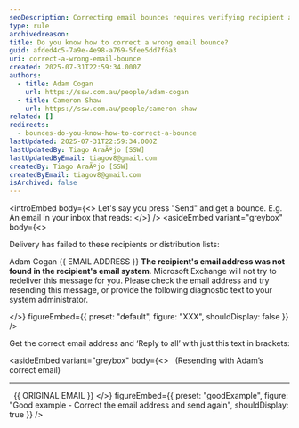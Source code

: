 ```yaml
---
seoDescription: Correcting email bounces requires verifying recipient addresses and resending messages with accurate information to ensure successful delivery.
type: rule
archivedreason:
title: Do you know how to correct a wrong email bounce?
guid: afded4c5-7a9e-4e98-a769-5fee5dd7f6a3
uri: correct-a-wrong-email-bounce
created: 2025-07-31T22:59:34.000Z
authors:
  - title: Adam Cogan
    url: https://ssw.com.au/people/adam-cogan
  - title: Cameron Shaw
    url: https://ssw.com.au/people/cameron-shaw
related: []
redirects:
  - bounces-do-you-know-how-to-correct-a-bounce
lastUpdated: 2025-07-31T22:59:34.000Z
lastUpdatedBy: Tiago AraÃºjo [SSW]
lastUpdatedByEmail: tiagov8@gmail.com
createdBy: Tiago AraÃºjo [SSW]
createdByEmail: tiagov8@gmail.com
isArchived: false
---
```


<introEmbed
  body={<>
Let's say you press "Send" and get a bounce. E.g. An email in your inbox that reads:
  </>}
/>
<asideEmbed
  variant="greybox"
  body={<>
    
Delivery has failed to these recipients or distribution lists:

Adam Cogan &#123;&#123; EMAIL ADDRESS &#125;&#125;
**The recipient's email address was not found in the recipient's email system**. Microsoft Exchange will not try to redeliver this message for you. Please check the email address and try resending this message, or provide the following diagnostic text to your system administrator.

  </>}
  figureEmbed={{
    preset: "default",
    figure: "XXX",
    shouldDisplay: false
  }}
/>

Get the correct email address and ‘Reply to all’ with just this text in brackets:

<asideEmbed
  variant="greybox"
  body={<>
      (Resending with Adam’s correct email)

---------------------------------
  &#123;&#123; ORIGINAL EMAIL &#125;&#125;
  </>}
  figureEmbed={{
    preset: "goodExample",
    figure: "Good example - Correct the email address and send again",
    shouldDisplay: true
  }}
/>
